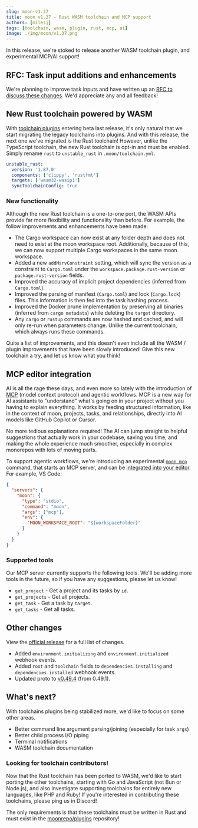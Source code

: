 ```yaml
---
slug: moon-v1.37
title: moon v1.37 - Rust WASM toolchain and MCP support
authors: [milesj]
tags: [toolchain, wasm, plugin, rust, mcp, ai]
image: ./img/moon/v1.37.png
---
```


In this release, we're stoked to release another WASM toolchain plugin, and experimental MCP/AI
support!

<!--truncate-->

## RFC: Task input additions and enhancements

We're planning to improve task inputs and have written up an
[RFC to discuss these changes](https://github.com/moonrepo/moon/issues/1985). We'd appreciate any
and all feedback!

## New Rust toolchain powered by WASM

With [toolchain plugins](./moon-v1.36) entering beta last release, it's only natural that we start
migrating the legacy toolchains into plugins. And with this release, the next one we've migrated is
the Rust toolchain! However, unlike the TypeScript toolchain, the new Rust toolchain is opt-in and
must be enabled. Simply rename `rust` to `unstable_rust` in `.moon/toolchain.yml`.

```yaml title=".moon/toolchain.yml"
unstable_rust:
  version: '1.87.0'
  components: ['clippy', 'rustfmt']
  targets: ['wasm32-wasip1']
  syncToolchainConfig: true
```

### New functionality

Although the new Rust toolchain is a one-to-one port, the WASM APIs provide far more flexibility and
functionality than before. For example, the follow improvements and enhancements have been made:

- The Cargo workspace can now exist at any folder depth and does not need to exist at the moon
  workspace root. Additionally, because of this, we can now support multiple Cargo workspaces in the
  same moon workspace.
- Added a new `addMsrvConstraint` setting, which will sync the version as a constraint to
  `Cargo.toml` under the `workspace.package.rust-version` or `package.rust-version` fields.
- Improved the accuracy of implicit project dependencies (inferred from `Cargo.toml`).
- Improved the parsing of manifest (`Cargo.toml`) and lock (`Cargo.lock`) files. This information is
  then fed into the task hashing process.
- Improved the Docker prune implementation by preserving all binaries (inferred from
  `cargo metadata`) while deleting the `target` directory.
- Any `cargo` or `rustup` commands are now hashed and cached, and will only re-run when parameters
  change. Unlike the current toolchain, which always runs these commands.

Quite a list of improvements, and this doesn't even include all the WASM / plugin improvements that
have been slowly introduced! Give this new toolchain a try, and let us know what you think!

## MCP editor integration

AI is all the rage these days, and even more so lately with the introduction of
[MCP](https://modelcontextprotocol.io) (model context protocol) and agentic workflows. MCP is a new
way for AI assistants to "understand" what's going on in your project without you having to explain
everything. It works by feeding structured information, like in the context of moon, projects,
tasks, and relationships, directly into AI models like GitHub Copilot or Cursor.

No more tedious explanations required! The AI can jump straight to helpful suggestions that actually
work in your codebase, saving you time, and making the whole experience much smoother, especially in
complex monorepos with lots of moving parts.

To support agentic workflows, we're introducing an experimental [`moon mcp`](/docs/commands/mcp)
command, that starts an MCP server, and can be [integrated into your editor](/docs/guides/mcp). For
example, VS Code:

```json title=".vscode/mcp.json"
{
  "servers": {
    "moon": {
      "type": "stdio",
      "command": "moon",
      "args": ["mcp"],
      "env": {
        "MOON_WORKSPACE_ROOT": "${workspaceFolder}"
      }
    }
  }
}
```

### Supported tools

Our MCP server currently supports the following tools. We'll be adding more tools in the future, so
if you have any suggestions, please let us know!

- `get_project` - Get a project and its tasks by `id`.
- `get_projects` - Get all projects.
- `get_task` - Get a task by `target`.
- `get_tasks` - Get all tasks.

## Other changes

View the [official release](https://github.com/moonrepo/moon/releases/tag/v1.37.0) for a full list
of changes.

- Added `environment.initializing` and `environment.initialized` webhook events.
- Added `root` and `toolchain` fields to `dependencies.installing` and `dependencies.installed`
  webhook events.
- Updated proto to [v0.49.4](https://github.com/moonrepo/proto/releases/tag/v0.49.4) (from 0.49.1).

## What's next?

With toolchains plugins being stabilized more, we'd like to focus on some other areas.

- Better command line argument parsing/joining (especially for task `args`)
- Better child process I/O piping
- Terminal notifications
- WASM toolchain documentation

### Looking for toolchain contributors!

Now that the Rust toolchain has been ported to WASM, we'd like to start porting the other
toolchains, starting with Go and JavaScript (not Bun or Node.js), and also investigate supporting
toolchains for entirely new languages, like PHP and Ruby! If you're interested in contributing these
toolchains, please ping us in Discord!

The only requirements is that these toolchains must be written in Rust and must exist in the
[moonrepo/plugins](https://github.com/moonrepo/plugins) repository!
